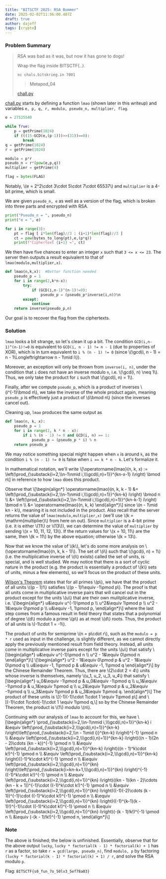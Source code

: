 ```yaml
---
title: "BITSCTF 2025: RSA Bummer"
date: 2025-02-02T11:56:00.487Z
draft: true
author: dajeff
tags: [crypto]
---
```



<link rel="stylesheet" href={css}></link>
<link
  rel="stylesheet"
  href="https://cdn.jsdelivr.net/npm/katex@0.16.21/dist/katex.min.css"
  integrity="sha384-zh0CIslj+VczCZtlzBcjt5ppRcsAmDnRem7ESsYwWwg3m/OaJ2l4x7YBZl9Kxxib"
  crossOrigin="anonymous"
></link>
<script
  defer
  src="https://cdn.jsdelivr.net/npm/katex@0.16.21/dist/katex.min.js"
  integrity="sha384-Rma6DA2IPUwhNxmrB/7S3Tno0YY7sFu9WSYMCuulLhIqYSGZ2gKCJWIqhBWqMQfh"
  crossOrigin="anonymous"
></script>
<script
  defer
  src="https://cdn.jsdelivr.net/npm/katex@0.16.21/dist/contrib/auto-render.min.js"
  integrity="sha384-hCXGrW6PitJEwbkoStFjeJxv+fSOOQKOPbJxSfM6G5sWZjAyWhXiTIIAmQqnlLlh"
  crossOrigin="anonymous"
  onLoad="renderMathInElement(document.body);"
></script>

### Problem Summary

> RSA was bad as it was, but now it has gone to dogs!
>
> Wrap the flag inside BITSCTF\{..\}.
>
> `nc chals.bitskrieg.in 7001`
>
> > Metapod_04
> 
> <a href={chall}>chall.py</a>

<a href={chall}>chall.py</a> starts by defining a function `lmao` (shown later in this writeup) and variables `e, p, q, r, modulo, pseudo_n, multiplier, flag`.
```py
e = 27525540

while True:
    p = getPrime(1024)
    if (((15-GCD(e,(p-1)))>>(31))==0):
        break
q = getPrime(1024)
r = getPrime(1024)

modulo = p*r
pseudo_n = r*(pow(e,p,q))
multiplier = getPrime(4)

flag = bytes(FLAG)
```

Notably, \\(e = 2^2\cdot 3\cdot 5\cdot 7\cdot 65537\\) and `multiplier` is a 4-bit prime, which is small.

We are given `pseudo_n, e` as well as a version of the flag, which is broken into three parts and encrypted with RSA.
```py
print("Pseudo_n = ", pseudo_n)
print("e = ", e)

for i in range(3):
    pt = flag [ i*len(flag)//3 : (i+1)*len(flag)//3 ]
    ct = pow(bytes_to_long(pt),e,(p*q))
    print(f"Ciphertext {i+1} =", ct)
```

We then have five chances to enter an integer `x` such that `3 <= x <= 23`. The server then outputs a result equivalent to that of `lmao(modulo,multiplier,x)`.
```py
def lmao(n,k,x):  #Better function needed
    pseudo_p = 1 
    for i in range(2,k*n-x):
        try:
            if (GCD(i,n-1)^(n-1)!=0):
                pseudo_p = (pseudo_p*inverse(i,n))%n
        except:
            continue
    return inverse(pseudo_p,n)
```

Our goal is to recover the flag from the ciphertexts.

### Solution

`lmao` looks a bit strange, so let's clean it up a bit. The condition `GCD(i,n-1)^(n-1)!=0` is equivalent to `GCD(i, n - 1) != n - 1` (due to properties of XOR), which is in turn equivalent to `i % (n - 1) != 0` (since \\(\gcd(i, n - 1) = n - 1\Longleftrightarrow n - 1\mid i\\)).

Moreover, an exception will only be thrown from `inverse(i, n)`, under the condition that `i` does not have an inverse modulo `n`, i.e. \\(\gcd(i, n) \neq 1\\). Thus, we only take the product for `i` such that \\(\gcd(i, n) = 1\\).

Finally, after we compute `pseudo_p`, which is a product of inverses \\(i^\{-1\}\bmod n\\), we take the inverse of the whole product again, meaning `pseudo_p` is effectively just a product of \\(i\bmod n\\) (since the inverses cancel out).

Cleaning up, `lmao` produces the same output as
```py
def lmao(n, k, x):
    pseudo_p = 1
    for i in range(2, k * n - x):
        if i % (n - 1) != 0 and GCD(i, n) == 1:
            pseudo_p = (pseudo_p * i) % n
    return pseudo_p
```

We may notice something special might happen when `x` is around `k`, as the condition `i % (n - 1) != 0` is false when `i == k * n - k`. Let's formalize it.

In mathematical notation, we'll write
\\[\operatorname\{lmao\}(n, k, x) := \left(\prod_\{\substack\{i=2,\\\\n-1\nmid i,\\\\\gcd(i,n)=1\}\}^\{kn-x-1\} i\right) \bmod n\\]
in reference to how `lmao` does this product.

Observe that
\\[\begin\{align*\}
    \operatorname\{lmao\}(n, k, k - 1) &= \left(\prod_\{\substack\{i=2,\\\\n-1\nmid i,\\\\\gcd(i,n)=1\}\}^\{kn-k\} i\right) \bmod n
    \\\\ &= \left(\prod_\{\substack\{i=2,\\\\n-1\nmid i,\\\\\gcd(i,n)=1\}\}^\{kn-k-1\} i\right) \bmod n
    \\\\ &= \operatorname\{lmao\}(n, k, k)
\end\{align*\}\\]
since \\(n - 1\mid kn - k\\), meaning it is not included in the product. Also recall that the server returns the value of `lmao(modulo,multiplier,x)` (we'll use \\(k = \mathrm\{multiplier\}\\) from here on out). Since `multiplier` is a 4-bit prime (i.e. it is either \\(11\\) or \\(13\\)), we can determine the value of `multiplier` by sending \\(x = 10, 11, 12, 13\\). If the return values for \\(x = 10, 11\\) are the same, then \\(k = 11\\) by the above equation; otherwise \\(k = 13\\).

Now that we know the value of \\(k\\), let's do some more analysis on \\(\operatorname\{lmao\}(n, k, k - 1)\\). The set of \\(i\\) such that \\(\gcd(i, n) = 1\\) (i.e. the multiplicative inverse of \\(i\\) exists) called the set of units, is special, and is well studied. We may notice that there is a sort of cyclic nature in the product (e.g. the product is essentially a product of \\(k\\) sets of units, minus a few elements), so we'll focus on the product of these units.

[Wilson's Theorem](https://en.wikipedia.org/wiki/Wilson%27s_theorem) states that for all primes \\(p\\), we have that the product of all units \\((p - 1)!\\) satisfies \\((p - 1)!\equiv -1\pmod p\\). The proof is that all units come in multiplicative inverse pairs that will cancel out in the product except for the units \\(u\\) that are their own mulitplicative inverse, i.e.
\\[\begin\{align*\}
    u&\equiv u^\{-1\}\pmod p
    \\\\ u^2&\equiv 1\pmod p
    \\\\ u^2 - 1&\equiv 0\pmod p
    \\\\ u&\equiv -1, 1\pmod p,
\end\{align*\}\\]
where the last step comes from a famous result in field theory that states that a polynomial of degree \\(d\\) modulo a prime \\(p\\) as at most \\(d\\) roots. Thus, the product of all units is \\(-1\cdot 1 = -1\\).

The product of units for semiprime \\(n = p\cdot r\\), such as the `modulo = p * r` used as input in the challenge, is slightly different, as we cannot directly apply the previously mentioned result from field theory. Instead, all units come in multiplicative inverse pairs except for the units \\(u\\) that satisfy
\\[\begin\{align*\}
    u&\equiv u^\{-1\}\pmod n
    \\\\ u^2 - 1&\equiv 0\pmod n
\end\{align*\}\\]
\\[\begin\{align*\}
    u^2 - 1&\equiv 0\pmod p & u^2 - 1&\equiv 0\pmod q
    \\\\ u&\equiv -1, 1\pmod p & u&\equiv -1, 1\pmod q
\end\{align*\}\\]
by the Chinese Remainder Theorem. Thus, there are \\(2\cdot 2 = 4\\) units whose inverse is themselves, namely \\(u_1, u_2, u_3, u_4\\) that satisfy
\\[\begin\{align*\}
    u_0&\equiv -1\pmod p & u_0&\equiv -1\pmod q
    \\\\ u_1&\equiv -1\pmod p & u_1&\equiv 1\pmod q
    \\\\ u_2&\equiv 1\pmod p & u_2&\equiv -1\pmod q
    \\\\ u_3&\equiv 1\pmod p & u_3&\equiv 1\pmod q.
\end\{align*\}\\]
The product of these units is
\\[(-1)(-1)\cdot 1\cdot 1 \equiv 1\pmod p\\]
and
\\[(-1)\cdot 1\cdot(-1)\cdot 1 \equiv 1\pmod q,\\]
so by the Chinese Remainder Theorem, the product is \\(1\\) modulo \\(n\\).

Continuing with our analysis of `lmao` to account for this, we have
\\[\begin\{align*\}
    \prod_\{\substack\{i=2,\\\\n-1\nmid i,\\\\\gcd(i,n)=1\}\}^\{kn-k\} i &\equiv \left(\prod_\{\substack\{i=2,\\\\\gcd(i,n)=1\}\}^\{kn-k\} i\right)\left(\prod_\{\substack\{i=2,\\\\n - 1\mid i\}\}^\{kn-k\} i\right)^\{-1\} \pmod n
    \\\\ &\equiv \left(\prod_\{\substack\{i=2,\\\\\gcd(i,n)=1\}\}^\{kn-k\} i\right)((n - 1)(2n - 2)\cdots (kn - k))^\{-1\} \pmod n
    \\\\ &\equiv \left(\prod_\{\substack\{i=2,\\\\\gcd(i,n)=1\}\}^\{kn-k\} i\right)((n - 1)^k\cdot k!)^\{-1\} \pmod n
    \\\\ &\equiv \left(\prod_\{\substack\{i=2,\\\\\gcd(i,n)=1\}\}^\{kn-k\} i\right)((-1)^k\cdot k!)^\{-1\} \pmod n
    \\\\ &\equiv \left(\prod_\{\substack\{i=2,\\\\\gcd(i,n)=1\}\}^\{kn\} i\right)\left(\prod_\{\substack\{i=kn-k+1,\\\\\gcd(i,n)=1\}\}^\{kn\} i\right)^\{-1\}((-1)^k\cdot k!)^\{-1\} \pmod n
    \\\\ &\equiv \left(\prod_\{\substack\{i=2,\\\\\gcd(i,n)=1\}\}^\{kn\} i\right)((kn - 1)(kn - 2)\cdots (kn - k + 1))^\{-1\}\cdot ((-1)^k\cdot k!)^\{-1\} \pmod n
    \\\\ &\equiv \left(\prod_\{\substack\{i=2,\\\\\gcd(i,n)=1\}\}^\{kn\} i\right)((-1)(-2)\cdots (k - 1))^\{-1\}\cdot ((-1)^k\cdot k!)^\{-1\} \pmod n
    \\\\ &\equiv \left(\prod_\{\substack\{i=2,\\\\\gcd(i,n)=1\}\}^\{kn\} i\right)((-1)^\{k-1\}(k - 1)!)^\{-1\}\cdot ((-1)^k\cdot k!)^\{-1\} \pmod n
    \\\\ &\equiv \left(\prod_\{\substack\{i=2,\\\\\gcd(i,n)=1\}\}^\{kn\} i\right)(-(k - 1)!k!)^\{-1\} \pmod n
    \\\\ &\equiv (-(k - 1)!k!)^\{-1\} \pmod n,
\end\{align*\}\\]

### Note
The above is finished; the below is unfinished. Essentially, observe that for the above output `lucky`, `lucky * factorial(k - 1) * factorial(k) + 1` has `r` as a factor, so take `r = gcd(large, pseudo_n)`, find `modulo, p` by factoring `(lucky * factorial(k - 1) * factorial(k) + 1) / r`, and solve the RSA modulo `p`.

Flag: `BITSCTF{s0_fun_7o_50lv3_5ef78a03}`
